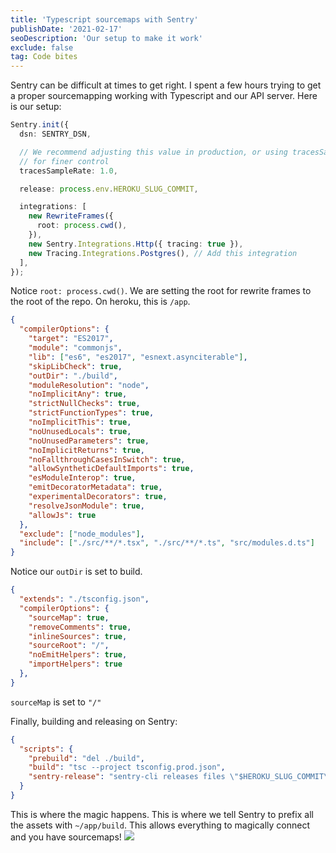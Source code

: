 ```yaml
---
title: 'Typescript sourcemaps with Sentry'
publishDate: '2021-02-17'
seoDescription: 'Our setup to make it work'
exclude: false
tag: Code bites
---
```


Sentry can be difficult at times to get right. I spent a few hours trying to get a proper sourcemapping working with Typescript and our API server. Here is our setup:

```typescript:src/index.ts
Sentry.init({
  dsn: SENTRY_DSN,

  // We recommend adjusting this value in production, or using tracesSampler
  // for finer control
  tracesSampleRate: 1.0,

  release: process.env.HEROKU_SLUG_COMMIT,

  integrations: [
    new RewriteFrames({
      root: process.cwd(),
    }),
    new Sentry.Integrations.Http({ tracing: true }),
    new Tracing.Integrations.Postgres(), // Add this integration
  ],
});
```

Notice `root: process.cwd()`. We are setting the root for rewrite frames to the root of the repo. On heroku, this is `/app`.

```json:tsconfig.json
{
  "compilerOptions": {
    "target": "ES2017",
    "module": "commonjs",
    "lib": ["es6", "es2017", "esnext.asynciterable"],
    "skipLibCheck": true,
    "outDir": "./build",
    "moduleResolution": "node",
    "noImplicitAny": true,
    "strictNullChecks": true,
    "strictFunctionTypes": true,
    "noImplicitThis": true,
    "noUnusedLocals": true,
    "noUnusedParameters": true,
    "noImplicitReturns": true,
    "noFallthroughCasesInSwitch": true,
    "allowSyntheticDefaultImports": true,
    "esModuleInterop": true,
    "emitDecoratorMetadata": true,
    "experimentalDecorators": true,
    "resolveJsonModule": true,
    "allowJs": true
  },
  "exclude": ["node_modules"],
  "include": ["./src/**/*.tsx", "./src/**/*.ts", "src/modules.d.ts"]
}
```

Notice our `outDir` is set to build.

```json:tsconfig.prod.json
{
  "extends": "./tsconfig.json",
  "compilerOptions": {
    "sourceMap": true,
    "removeComments": true,
    "inlineSources": true,
    "sourceRoot": "/",
    "noEmitHelpers": true,
    "importHelpers": true
  },
}
```

`sourceMap` is set to `"/"`

Finally, building and releasing on Sentry:

```json:package.json
{
  "scripts": {
    "prebuild": "del ./build",
    "build": "tsc --project tsconfig.prod.json",
    "sentry-release": "sentry-cli releases files \"$HEROKU_SLUG_COMMIT\" upload-sourcemaps --url-prefix '~/app/build' ./build"
  }
}
```

This is where the magic happens. This is where we tell Sentry to prefix all the assets with `~/app/build`. This allows everything to magically connect and you have sourcemaps!
![](/images/2021-02-18-00-43-49.png)
